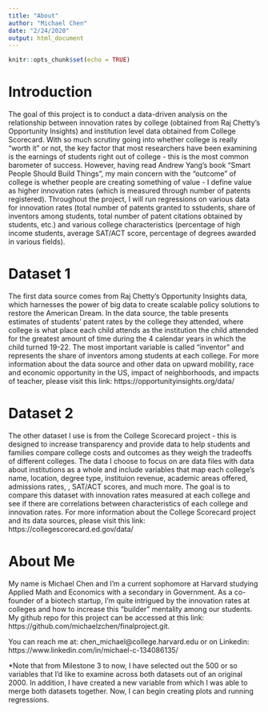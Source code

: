 ```yaml
---
title: "About"
author: "Michael Chen"
date: "2/24/2020"
output: html_document
---
```


```r
knitr::opts_chunk$set(echo = TRUE)
```

# Introduction

The goal of this project is to conduct a data-driven analysis on the relationship between innovation rates by college (obtained from Raj Chetty's Opportunity Insights) and institution level data obtained from College Scorecard. With so much scrutiny going into whether college is really "worth it" or not, the key factor that most researchers have been examining is the earnings of students right out of college - this is the most common barometer of success. However, having read Andrew Yang's book "Smart People Should Build Things", my main concern with the "outcome" of college is whether people are creating something of value - I define value as higher innovation rates (which is measured through number of patents registered). Throughout the project, I will run regressions on various data for innovation rates (total number of patents granted to sstudents, share of inventors among students, total number of patent citations obtained by students, etc.) and various college characteristics (percentage of high income students, average SAT/ACT score, percentage of degrees awarded in various fields).

# Dataset 1

The first data source comes from Raj Chetty's Opportunity Insights data, which harnesses the power of big data to create scalable policy solutions to restore the American Dream. In the data source, the table presents estimates of students' patent rates by the college they attended, where college is what place each child attends as the institution the child attended for the greatest amount of time during the 4 calendar years in which the child turned 19-22. The most important variable is called "inventor" and represents the share of inventors among students at each college. For more information about the data source and other data on upward mobility, race and economic opportunity in the US, impact of neighborhoods, and impacts of teacher, please visit this link: https://opportunityinsights.org/data/

# Dataset 2

The other dataset I use is from the College Scorecard project - this is designed to increase transparency and provide data to help students and families compare college costs and outcomes as they weigh the tradeoffs of different colleges. The data I choose to focus on are data files with data about institutions as a whole and include variables that map each college's name, location, degree type, instituion revenue, academic areas offered, admissions rates, , SAT/ACT scores, and much more. The goal is to compare this dataset with innovation rates measured at each college and see if there are correlations between characteristics of each college and innovation rates. For more information about the College Scorecard project and its data sources, please visit this link: https://collegescorecard.ed.gov/data/

# About Me

My name is Michael Chen and I'm a current sophomore at Harvard studying Applied Math and Economics with a secondary in Government. As a co-founder of a biotech startup, I'm quite intrigued by the innovation rates at colleges and how to increase this "builder" mentality among our students. My github repo for this project can be accessed at this link: https://github.com/michaelzchen/finalproject.git. 

You can reach me at: chen_michael@college.harvard.edu or on Linkedin: https://www.linkedin.com/in/michael-c-134086135/

*Note that from Milestone 3 to now, I have selected out the 500 or so variables that I'd like to examine across both datasets out of an original 2000. In addition, I have created a new variable from which I was able to merge both datasets together. Now, I can begin creating plots and running regressions.